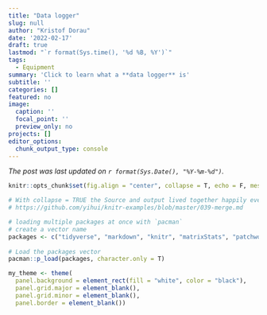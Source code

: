```yaml
---
title: "Data logger"
slug: null
author: "Kristof Dorau"
date: '2022-02-17'
draft: true
lastmod: "`r format(Sys.time(), '%d %B, %Y')`"
tags:
  - Equipment
summary: 'Click to learn what a **data logger** is'
subtitle: ''
categories: []
featured: no
image:
  caption: ''
  focal_point: ''
  preview_only: no
projects: []
editor_options: 
  chunk_output_type: console
---
```


*The post was last updated on `r format(Sys.Date(), "%Y-%m-%d")`.*

<div style="text-align: justify">


```r

knitr::opts_chunk$set(fig.align = "center", collapse = T, echo = F, message = FALSE, warning = FALSE)

# With collapse = TRUE the Source and output lived together happily ever in knitr.
# https://github.com/yihui/knitr-examples/blob/master/039-merge.md

# loading multiple packages at once with `pacman`
# create a vector name
packages <- c("tidyverse", "markdown", "knitr", "matrixStats", "patchwork", "lubridate", "plotly",  "naniar", "stlplus", "gt", "dygraphs", "htmltools", "zoo", "xts", "ggpmisc", "forcats", "RColorBrewer", "Kendall", "rstudioapi", "multcompView", "plyr", "bookdown", "janitor", "rstatix", "ggpubr", "moments", "tweetrmd", "ggthemes", "hexbin", "ggridges", "ggstream", "openair", "treemapify", "MBA", "akima", "sf", "rnaturalearth", "rnaturalearthdata", "rgeos", "ggspatial", "factoextra", "FactoMineR", "gapminder", "ggforce", "gh", "globals", "openintro", "profvis", "RSQLite", "shiny", "shinycssloaders", "shinyFeedback", "shinythemes", "testthat", "thematic", "tidyverse", "vroom", "waiter", "xml2", "zeallot", "shiny", "rsconnect", "Evapotranspiration", "ggtext", "scales", "ggcorrplot", "pracma")
 
# Load the packages vector 
pacman::p_load(packages, character.only = T)

my_theme <- theme(
  panel.background = element_rect(fill = "white", color = "black"),
  panel.grid.major = element_blank(), 
  panel.grid.minor = element_blank(), 
  panel.border = element_blank())

```